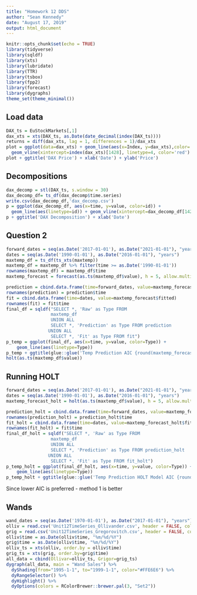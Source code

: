 ```yaml
---
title: "Homework 12 DDS"
author: "Sean Kennedy"
date: "August 17, 2019"
output: html_document
---
```


```r
knitr::opts_chunk$set(echo = TRUE)
library(tidyverse)
library(sqldf)
library(xts)
library(lubridate)
library(TTR)
library(tsbox)
library(fpp2)
library(forecast)
library(dygraphs)
theme_set(theme_minimal())

```

## Load data

```r
DAX_ts = EuStockMarkets[,1]
dax_xts = xts(DAX_ts, as.Date(date_decimal(index(DAX_ts))))
returns = diff(dax_xts, lag = 1, differences = 1)/dax_xts
plot = ggplot(data=dax_xts) + geom_line(aes(x=Index, y=dax_xts),color='blue')  + 
  geom_vline(xintercept=index(dax_xts)[1428], linetype=4, color='red')
plot + ggtitle('DAX Price') + xlab('Date') + ylab('Price')

```

## Decompositions

```r

dax_decomp = stl(DAX_ts, s.window = 30)
dax_decomp_df= ts_df(dax_decomp$time.series)
write.csv(dax_decomp_df,'dax_decomp.csv')
p = ggplot(dax_decomp_df, aes(x=time, y=value, color=id)) +
  geom_line(aes(linetype=id)) + geom_vline(xintercept=dax_decomp_df[1428,]$time, linetype=4, color='red')
p + ggtitle('DAX Decomposition') + xlab('Date')


```

## Question 2

```r

forward_dates = seq(as.Date('2017-01-01'), as.Date("2021-01-01"), "years")
dates = seq(as.Date('1990-01-01'), as.Date("2016-01-01"), "years")
maxtemp_df = ts_df(ts_xts(maxtemp))
maxtemp_df = maxtemp_df %>% filter(time >= as.Date('1990-01-01'))
rownames(maxtemp_df) = maxtemp_df$time
maxtemp_forecast = forecast(as.ts(maxtemp_df$value), h = 5, allow.multiplicative.trend = TRUE)

prediction = cbind.data.frame(time=forward_dates, value=maxtemp_forecast$mean)
rownames(prediction) = prediction$time
fit = cbind.data.frame(time=dates, value=maxtemp_forecast$fitted)
rownames(fit) = fit$time
final_df = sqldf("SELECT *, 'Raw' as Type FROM 
                 maxtemp_df 
                 UNION ALL 
                 SELECT *, 'Prediction' as Type FROM prediction
                UNION ALL 
                 SELECT *, 'Fit' as Type FROM fit")
p_temp = ggplot(final_df, aes(x=time, y=value, color=Type)) +
    geom_line(aes(linetype=Type))
p_temp + ggtitle(glue::glue('Temp Prediction AIC {round(maxtemp_forecast$model$aic, 2)}')) + xlab('Date') + ylab('Temp Celsius')
holt(as.ts(maxtemp_df$value))
```

## Running HOLT

```r
forward_dates = seq(as.Date('2017-01-01'), as.Date("2021-01-01"), "years")
dates = seq(as.Date('1990-01-01'), as.Date("2016-01-01"), "years")
maxtemp_forecast_holt = holt(as.ts(maxtemp_df$value), h = 5, allow.multiplicative.trend = TRUE, initial = "optimal", damped = TRUE)

prediction_holt = cbind.data.frame(time=forward_dates, value=maxtemp_forecast_holt$mean)
rownames(prediction_holt) = prediction_holt$time
fit_holt = cbind.data.frame(time=dates, value=maxtemp_forecast_holt$fitted)
rownames(fit_holt) = fit$time
final_df_holt = sqldf("SELECT *, 'Raw' as Type FROM 
                 maxtemp_df 
                 UNION ALL 
                 SELECT *, 'Prediction' as Type FROM prediction_holt
                UNION ALL 
                 SELECT *, 'Fit' as Type FROM fit_holt")
p_temp_holt = ggplot(final_df_holt, aes(x=time, y=value, color=Type)) +
    geom_line(aes(linetype=Type))
p_temp_holt + ggtitle(glue::glue('Temp Prediction HOLT Model AIC {round(maxtemp_forecast_holt$model$aic, 2)}')) + xlab('Date') + ylab('Temp Celsius')

```

Since lower AIC is preferred - method 1 is better

## Wands


```r
wand_dates = seq(as.Date('1970-01-01'), as.Date("2017-01-01"), "years")
olliv = read.csv('Unit12TimeSeries_Ollivander.csv', header = FALSE, col.names = c('time', 'value'))
grig = read.csv('Unit12TimeSeries_Gregorovitch.csv', header = FALSE, col.names = c('time', 'value'))
olliv$time = as.Date(olliv$time, "%m/%d/%Y")
grig$time = as.Date(olliv$time, "%m/%d/%Y")
olliv_ts = xts(olliv, order.by = olliv$time)
grig_ts = xts(grig, order.by=grig$time)
all_data = cbind(Ollivar=olliv_ts, Grigor=grig_ts)
dygraph(all_data, main = "Wand Sales") %>%
  dyShading(from="1995-1-1", to="1999-1-1", color="#FFE6E6") %>%
  dyRangeSelector() %>%
  dyHighlight() %>%
  dyOptions(colors = RColorBrewer::brewer.pal(3, "Set2"))

```